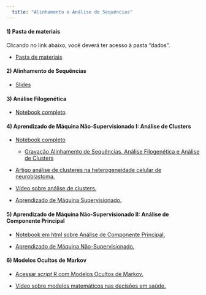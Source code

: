```yaml
---
  title: "Alinhamento e Análise de Sequências"
---
```


#### 1) Pasta de materiais

Clicando no link abaixo, você deverá ter acesso à pasta "dados".

* [Pasta de materiais](https://drive.google.com/drive/folders/1nPnY3Z5AT9pykmtsfNDglcGgCIHWCcLm?usp=share_link)

#### 2) Alinhamento de Sequências

* [Slides](htmls/02-02-sequence-alignments-04-01-2025.html)

#### 3) Análise Filogenética

* [Notebook completo](htmls/07-Phylogenetic-Analyisis_0.html)

#### 4) Aprendizado de Máquina Não-Supervisionado I: Análise de Clusters

* [Notebook completo](htmls/06-Hierarchical-Clustering.html)

  + [Gravação Alinhamento de Sequências, Análise Filogenética e Análise de Clusters](https://youtu.be/k5zEFV6T2zI)

* [Artigo análise de clusteres na heterogeneidade celular de neuroblastoma.](pdfs/van_Groningen_2017.pdf)

* [Vídeo sobre análise de clusters.](https://www.youtube.com/watch?v=7xHsRkOdVwo)

* [Aprendizado de Máquina Supervisionado.](https://www.ibm.com/br-pt/topics/supervised-learning)

#### 5) Aprendizado de Máquina Não-Supervisionado II: Análise de Componente Principal

* [Notebook em html sobre Análise de Componente Principal.](htmls/06-PCA.html)

* [Aprendizado de Máquina Não-Supervisionado.](https://www.ibm.com/br-pt/topics/unsupervised-learning)

#### 6) Modelos Ocultos de Markov

* [Acessar *script* R com Modelos Ocultos de Markov.](htmls/hmm.html)

* [Vídeo sobre modelos matemáticos nas decisões em saúde.](https://www.youtube.com/watch?v=6CYZjLJPK1A)